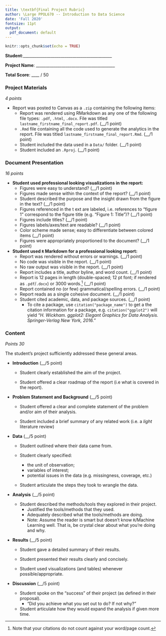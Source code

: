 ```yaml
---
title: \textbf{Final Project Rubric}
author: \Large PPOL670 -- Introduction to Data Science
date: 'Fall 2020'
fontsize: 11pt
output: 
  pdf_document: default
---
```


```r
knitr::opts_chunk$set(echo = TRUE)
```

**Student**:_____________________________________________

**Project Name**: ________________________________________

**Total Score**: ____ / 50


### Project Materials 

_4 points_

- Report was posted to Canvas as a `.zip` containing the following items:
  - Report was rendered using RMarkdown as any one of the following file types: `.pdf`, `.html`, `.docx`. File was titled `lastname_firstname_final_report.pdf`. (__/1 point)
  - `.Rmd` file containing all the code used to generate the analytics in the report. File was titled `lastname_firstname_final_report.Rmd`. (__/1 point)
  - Student included the data used in a `Data/` folder. (__/1 point)
  - Student included an `.Rproj`. (__/1 point)
  
### Document Presentation 

_16 points_

- **Student used professional looking visualizations in the report:**
  + Figures were easy to understand? (__/1 point)
  + Figures made sense within the context of the report? (__/1 point)
  + Student described the purpose and the insight drawn from the figure in the text? (__/1 point)
  + Figures referenced in the t ext are labeled, i.e. references to "figure 1" correspond to the figure title (e.g. "Figure 1: Title")? (__/1 point)
  + Figures include titles? (__/1 point)
  + Figures labels/axes/text are readable? (__/1 point)
  + Color scheme made sense; easy to differentiate between colored items (__/1 point)
  + Figures were appropriately proportioned to the document? (__/1 point)
  
- **Student used `R` Markdown for a professional looking report:**
  + Report was rendered without errors or warnings. (__/1 point)
  + No code was visible in the report. (__/1 point)
  + No raw output was visible in the report. (__/1 point)
  + Report includes a title, author byline, and word count. (__/1 point)
  + Report is 12 pages in length (double-spaced; 12 pt font; if rendered as `.pdf`/`.docx`) or 3000 words.^[Note that your citations do not count against your word/page count.]  (__/1 point)
  + Report contained no (or few) grammatical/spelling errors. (__/1 point)
  + Report reads as a single cohesive document. (__/1 point)
  + Student cited academic, data, and package sources. (__/1 point)   
    - To cite a package, use `citation("package_name")` to get a the citation information for a package, e.g. `citation("ggplot2")` will yield "_H. Wickham. ggplot2: Elegant Graphics for Data Analysis. Springer-Verlag New York,
  2016._"
  
  
### Content

_Points 30_

The student's project sufficiently addressed these general areas.

- **Introduction** (__/5 point)

    + Student clearly established the aim of the project.
      
    + Student offered a clear roadmap of the report (i.e what is covered in the report).

- **Problem Statement and Background** (__/5 point)
    
    + Student offered a clear and complete statement of the problem and/or aim of their analysis. 
    
    + Student included a brief summary of any related work (i.e. a _light_ literature review)
    
- **Data** (__/5 point)

    + Student outlined where their data came from.
    
    + Student clearly specified: 
        + the unit of observation;
        + variables of interest;
        + potential issues in the data (e.g. missingness, coverage, etc.)
    
    + Student articulate the steps they took to wrangle the data.

- **Analysis** (__/5 point)

    + Student described the methods/tools they explored in their project. 
        - Justified the tools/methods that they used.
        - Adequately described what the tools/methods are doing.
        - Note: Assume the reader is smart but doesn't know `R`/Machine Learning well. That is, be crystal clear about what you're doing and why.

- **Results** (__/5 point)

    + Student gave a detailed summary of their results. 
    
    + Student presented their results clearly and concisely. 
    
    + Student used visualizations (and tables) whenever possible/appropriate. 

- **Discussion** (__/5 point)

  + Student spoke on the "success" of their project (as defined in their proposal). 
      + "Did you achieve what you set out to do? If not why?"
  
  + Student articulate how they would expand the analysis if given more time.

  
  
